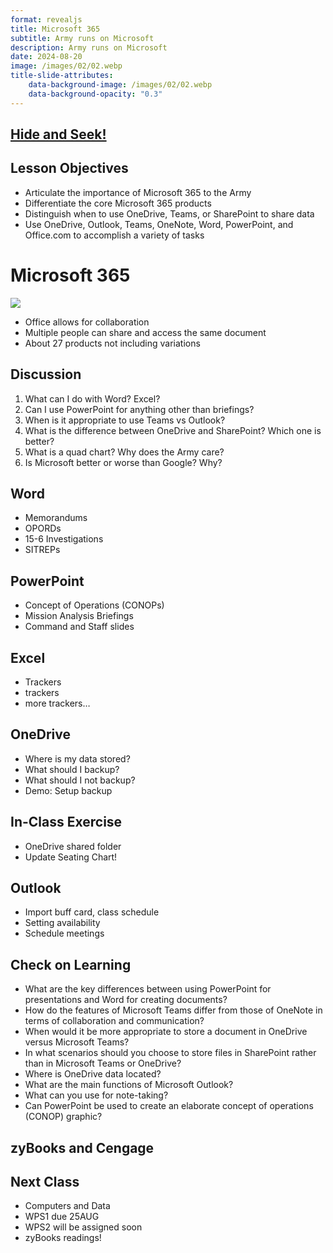 ```yaml
---
format: revealjs
title: Microsoft 365
subtitle: Army runs on Microsoft
description: Army runs on Microsoft
date: 2024-08-20
image: /images/02/02.webp
title-slide-attributes:
    data-background-image: /images/02/02.webp
    data-background-opacity: "0.3"
---
```


## [Hide and Seek!](https://www.youtube.com/embed/Lu56xVlZ40M) {timing=480}

## Lesson Objectives {timing=120}

- Articulate the importance of Microsoft 365 to the Army
- Differentiate the core Microsoft 365 products
- Distinguish when to use OneDrive, Teams, or SharePoint to share data
- Use OneDrive, Outlook, Teams, OneNote, Word, PowerPoint, and Office.com to accomplish a variety of tasks

# Microsoft 365 {timing=60}

![](/images/02/Microsoft365.png)

::: {.notes}
- Office allows for collaboration
- Multiple people can share and access the same document
- About 27 products not including variations
:::

## Discussion {timing=480}

1. What can I do with Word? Excel?
1. Can I use PowerPoint for anything other than briefings?
1. When is it appropriate to use Teams vs Outlook?
1. What is the difference between OneDrive and SharePoint? Which one is better?
1. What is a quad chart? Why does the Army care?
1. Is Microsoft better or worse than Google? Why?

## Word {timing=120}

- Memorandums
- OPORDs
- 15-6 Investigations
- SITREPs

## PowerPoint {timing=180}

- Concept of Operations (CONOPs)
- Mission Analysis Briefings
- Command and Staff slides

## Excel {timing=180}

- Trackers
- trackers
- more trackers...

## OneDrive {timing=300}

::: {.incremental}
- Where is my data stored?
- What should I backup?
- What should I not backup?
- Demo: Setup backup
:::

## In-Class Exercise {timing=600}

- OneDrive shared folder
- Update Seating Chart!

## Outlook {timing=240}

- Import buff card, class schedule
- Setting availability
- Schedule meetings

## Check on Learning {timing=180}

::: {.incremental}
- What are the key differences between using PowerPoint for presentations and Word for creating documents?
- How do the features of Microsoft Teams differ from those of OneNote in terms of collaboration and communication?
- When would it be more appropriate to store a document in OneDrive versus Microsoft Teams?
- In what scenarios should you choose to store files in SharePoint rather than in Microsoft Teams or OneDrive?
- Where is OneDrive data located?
- What are the main functions of Microsoft Outlook?
- What can you use for note-taking?
- Can PowerPoint be used to create an elaborate concept of operations (CONOP) graphic?
:::

## zyBooks and Cengage {timing=60}

## Next Class {timing=60}

- Computers and Data
- WPS1 due 25AUG
- WPS2 will be assigned soon
- zyBooks readings!